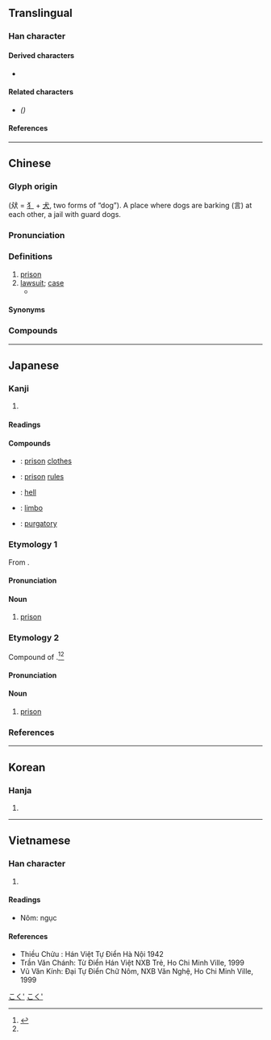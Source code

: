 {{also|狱}}
{{character info}}
==Translingual==

===Han character===
{{Han char|rn=94|rad=犬|as=11|sn=14|four=43234|canj=KHYRK|ids=⿰狺犬}}

====Derived characters====
* {{l|mul|[[𭗢]], [[嶽]], [[𧀀]], [[𡽺]], [[𩁓]], [[鸑]]([[𬸚]]), [[𡈭]]}}

====Related characters====
* {{l|mul|[[狱]]}} ''({{w|Simplified Chinese}})''

====References====
{{Han ref|kx=0717.030|dkj=20603|dj=1128.220|hdz=21365.160|uh=7344}}

----

==Chinese==
{{zh-forms|s=狱}}

===Glyph origin===
{{Han etym}}
{{Han compound|㹜|t1=two dogs|言|t2=words|ls=ic}} (㹜 = [[犭]] + [[犬]], two forms of “dog”). A place where dogs are barking (言) at each other, a jail with guard dogs.

===Pronunciation===
{{zh-pron
|m=yù
|m-s=
|c=juk6
|c-t=
|g=
|h=pfs=ngiu̍k;gd=ngiug6
|j=
|mb=ngṳ̀
|md=ngṳ̆k/ngŏk
|md_note=ngṳ̆k - literary; ngŏk - vernacular
|mn=qz,tw,xm,zz:ga̍k/qz,zz:gio̍k/tw:ge̍k
|mn_note=ga̍k - vernacular; ge̍k/gio̍k - literary
|mn-t=ghêg8
|w=5nyoq
|x=
|mc=y
|oc=y
|cat=n
}}

===Definitions===
{{zh-hanzi}}

# [[prison]]
# [[lawsuit]]; [[case]]
#* {{zh-x|小 大 之 獄，雖 不能 察，必 以 情。|Though unable personally to attend to the details of all '''trials''', big and small, I always demand the facts.|ref=Zuozhuan}}

====Synonyms====
{{zh-dial|監獄}}

===Compounds===
{{zh-der|問事獄具|具獄|執獄|典獄|人間地獄|三字獄|下地獄|下獄|外役監獄|岸獄|巫蠱之獄|出獄|典獄長|劫獄|地獄|入獄|冤獄|左獄|大獄|死獄|拔舌地獄|獄訟|決獄|滿獄|獄豻|梁獄上書|獄卒|斷獄|炸獄|獄警|片言折獄|獄氣|斃獄|畫地為獄|折獄|獄案|獄貨非寶|獄子|獄掾|政清獄簡|決獄斷刑|煉獄|文字獄|活地獄|疑獄|獄犴|獄吏|犁舌獄|法獄治罪|監獄|牢獄之災|牢獄|獄人|蔽獄|鬻獄|聽獄|競獄|阿鼻地獄|賣官鬻獄|越獄|詔獄|鋃鐺入獄|酒食地獄|繫獄|胡藍之獄|觥籌獄|阿呼地獄|逃獄|讞獄|邊獄|巴士底獄}}

----

==Japanese==

===Kanji===
{{ja-kanji|grade=c|rs=犬10}}

# {{rfdef|ja|sort=犬10}}

====Readings====
{{ja-readings
|goon=ごく
|kanon=ぎょく
|kun=ひとや-
}}

====Compounds====
* {{ja-r|獄%衣|ごく%い}}: [[prison]] [[clothes]]
* {{ja-r|獄則|ごくそく}}: [[prison]] [[rules]]
* {{ja-r|地%獄|じ%ごく}}: [[hell]]
* {{ja-r|辺獄|へんごく}}: {{q|theology}} [[limbo]]
* {{ja-r|煉獄|れんごく}}: {{q|theology}} [[purgatory]]

===Etymology 1===
{{ja-kanjitab|ごく|yomi=o}}
From {{etyl|ltc|ja|sort=こく'}} {{m|zh|獄|tr=ngjowk||prison}}.

====Pronunciation====
{{ja-pron|yomi=goon|ごく|acc=1|acc_ref=DJR,NHK}}

====Noun====
{{ja-noun|ごく}}

# [[prison]]

===Etymology 2===
{{ja-kanjitab|yomi=k|ひとや|alt=人屋,囚獄}}

Compound of {{compound|ja|人|tr1=hito|t1=human|屋|tr2=ya|t2=house|sort=ひとや}}.<ref name="KDJ">{{R:Kokugo Dai Jiten}}</ref><ref name="DJR"/>

====Pronunciation====
{{ja-pron|ひとや|acc=0|dev=1|acc_ref=DJR,NHK}}

====Noun====
{{ja-noun|ひとや}}

# [[prison]]

===References===
<references/>

[[Category:ja:Buildings|こく']]
[[Category:ja:Prison|こく']]

----

==Korean==

===Hanja===
{{ko-hanja|hangeul=옥}}

# {{rfdef|ko|sort=犬10}}

----

==Vietnamese==

===Han character===
{{vi-readings|reading=ngục|rs=犬10}}

# {{rfdef|vi|sort=犬10}}

====Readings====
* Nôm: ngục

====References====
* Thiều Chửu : Hán Việt Tự Điển Hà Nội 1942
* Trần Văn Chánh: Từ Điển Hán Việt NXB Trẻ, Ho Chi Minh Ville, 1999
* Vũ Văn Kính: Đại Tự Điển Chữ Nôm, NXB Văn Nghệ, Ho Chi Minh Ville, 1999